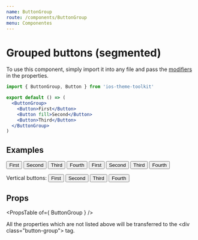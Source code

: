 ```yaml
---
name: ButtonGroup
route: /components/ButtonGroup
menu: Componentes
---
```



# Grouped buttons (segmented)

To use this component, simply import it into any file and pass the [modifiers](#/#props) in the properties.

```jsx
import { ButtonGroup, Button } from 'ios-theme-toolkit'

export default () => (
  <ButtonGroup>
    <Button>First</Button>
    <Button fill>Second</Button>
    <Button>Third</Button>
  </ButtonGroup>
)
```

## Examples

<Playground>
  <ButtonGroup>
    <Button>First</Button>
    <Button fill>Second</Button>
    <Button>Third</Button>
    <Button>Fourth</Button>
  </ButtonGroup>

  <ButtonGroup round>
    <Button>First</Button>
    <Button>Second</Button>
    <Button fill>Third</Button>
    <Button>Fourth</Button>
  </ButtonGroup>

  <span className="desc">Vertical buttons:</span>
  <ButtonGroup vertical>
    <Button>First</Button>
    <Button>Second</Button>
    <Button fill>Third</Button>
    <Button>Fourth</Button>
  </ButtonGroup>

  <style>{".react-live-preview .desc { display: block; font-weight: bold; margin-top: 20px }"}</style>
</Playground>

## Props

<PropsTable of={ ButtonGroup } />

All the properties which are not listed above will be transferred to the \<div class="button-group"\> tag.
